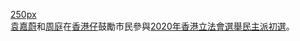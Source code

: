 [[file:DSCF8622_(50104176278).jpg|250px]]<br>[[袁嘉蔚|袁嘉蔚]]和[[周庭|周庭]]在[[香港仔|香港仔]]鼓勵市民參與[[2020年香港立法會選舉民主派初選|2020年香港立法會選舉民主派初選]]。